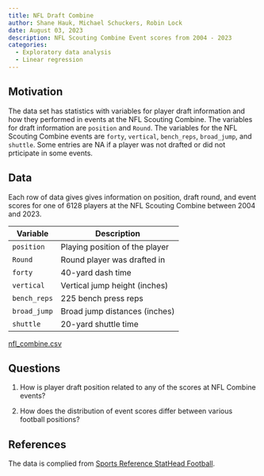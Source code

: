 ---
title: NFL Draft Combine
author: Shane Hauk, Michael Schuckers, Robin Lock
date: August 03, 2023
description: NFL Scouting Combine Event scores from 2004 - 2023
categories:
  - Exploratory data analysis
  - Linear regression
---

## Motivation

The data set has statistics with variables for player draft information and how they performed in events at the NFL Scouting Combine. The variables for draft information are `position` and `Round`. The variables for the NFL Scouting Combine events are `forty`, `vertical`, `bench_reps`, `broad_jump`, and `shuttle`. Some entries are NA if a player was not drafted or did not prticipate in some events.

## Data

Each row of data gives gives information on position, draft round, and event scores for one of 6128 players at the NFL Scouting Combine between 2004 and 2023.

| Variable     | Description                    |
|--------------|--------------------------------|
| `position`   | Playing position of the player |
| `Round`      | Round player was drafted in    |
| `forty`      | 40-yard dash time              |
| `vertical`   | Vertical jump height (inches)  |
| `bench_reps` | 225 bench press reps           |
| `broad_jump` | Broad jump distances (inches)  |
| `shuttle`    | 20-yard shuttle time           |

[nfl_combine.csv](../data/nfl_combine.csv)

## Questions

1.  How is player draft position related to any of the scores at NFL Combine events?

2.  How does the distribution of event scores differ between various football positions?

## References

The data is complied from [Sports Reference StatHead Football](https://stathead.com/football/nfl-combine-results.cgi){target="_blank"}.

